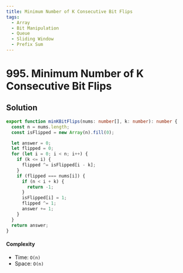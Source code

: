 ```yaml
---
title: Minimum Number of K Consecutive Bit Flips
tags:
  - Array
  - Bit Manipulation
  - Queue
  - Sliding Window
  - Prefix Sum
---
```


# 995. Minimum Number of K Consecutive Bit Flips

<Badges>
  <LevelBadge level="hard" />
  <TopicBadge name="Array" slug="array" />
  <TopicBadge name="Bit Manipulation" slug="bit-manipulation" />
  <TopicBadge name="Queue" slug="queue" />
  <TopicBadge name="Sliding Window" slug="sliding-window" />
  <TopicBadge name="Prefix Sum" slug="prefix-sum" />
</Badges>

## Solution

```typescript filename="solution.ts" copy
export function minKBitFlips(nums: number[], k: number): number {
  const n = nums.length;
  const isFlipped = new Array(n).fill(0);

  let answer = 0;
  let flipped = 0;
  for (let i = 0; i < n; i++) {
    if (k <= i) {
      flipped ^= isFlipped[i - k];
    }
    if (flipped === nums[i]) {
      if (n < i + k) {
        return -1;
      }
      isFlipped[i] = 1;
      flipped ^= 1;
      answer += 1;
    }
  }
  return answer;
}
```

#### Complexity

- Time: `O(n)`
- Space: `O(n)`

<ProblemLink
  codingSite="leetcode"
  href="https://leetcode.com/problems/minimum-number-of-k-consecutive-bit-flips"
  title="Minimum Number of K Consecutive Bit Flips"
/>
